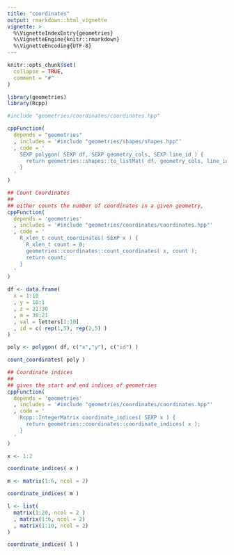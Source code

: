 ```yaml
---
title: "coordinates"
output: rmarkdown::html_vignette
vignette: >
  %\VignetteIndexEntry{geometries}
  %\VignetteEngine{knitr::rmarkdown}
  %\VignetteEncoding{UTF-8}
---
```


```r
knitr::opts_chunk$set(
  collapse = TRUE,
  comment = "#"
)
```

```r
library(geometries)
library(Rcpp)
```


```r
#include "geometries/coordinates/coordinates.hpp"
```


```r

cppFunction(
  depends = "geometries"
  , includes = '#include "geometries/shapes/shapes.hpp"'
  , code = '
    SEXP polygon( SEXP df, SEXP geometry_cols, SEXP line_id ) {
      return geometries::shapes::to_listMat( df, geometry_cols, line_id );
    }
  '
)

```

```r

## Count Coordinates
##
## either counts the number of coordinates in a given geometry,
cppFunction(
  depends = 'geometries'
  , includes = '#include "geometries/coordinates/coordinates.hpp"'
  , code = '
    R_xlen_t count_coordinates( SEXP x ) {
      R_xlen_t count = 0;
      geometries::coordinates::count_coordinates( x, count );
      return count;
    }
  '
)

df <- data.frame(
  x = 1:10
  , y = 10:1
  , z = 21:30
  , m = 30:21
  , val = letters[1:10]
  , id = c( rep(1,5), rep(2,5) )
)

poly <- polygon( df, c("x","y"), c("id") )

count_coordinates( poly )
```


```r

## Coordinate indices
## 
## gives the start and end indices of geometries
cppFunction(
  depends = 'geometries'
  , includes = '#include "geometries/coordinates/coordinates.hpp"'
  , code = '
    Rcpp::IntegerMatrix coordinate_indices( SEXP x ) {
      return geometries::coordinates::coordinate_indices( x );
    }
  '
)

x <- 1:2

coordinate_indices( x )

m <- matrix(1:6, ncol = 2) 

coordinate_indices( m )

l <- list(
  matrix(1:20, ncol = 2 )
  , matrix(1:6, ncol = 2)
  , matrix(1:10, ncol = 2)
)

coordinate_indices( l )


```


